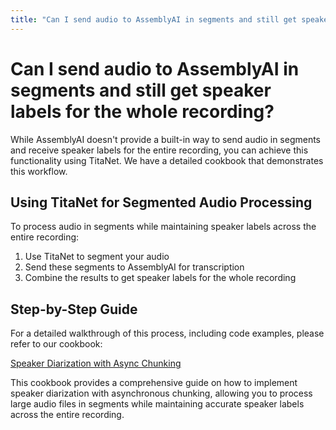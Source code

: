 ```yaml
---
title: "Can I send audio to AssemblyAI in segments and still get speaker labels for the whole recording?"
---
```


# Can I send audio to AssemblyAI in segments and still get speaker labels for the whole recording?

While AssemblyAI doesn't provide a built-in way to send audio in segments and receive speaker labels for the entire recording, you can achieve this functionality using TitaNet. We have a detailed cookbook that demonstrates this workflow.

## Using TitaNet for Segmented Audio Processing

To process audio in segments while maintaining speaker labels across the entire recording:

1. Use TitaNet to segment your audio
2. Send these segments to AssemblyAI for transcription
3. Combine the results to get speaker labels for the whole recording

## Step-by-Step Guide

For a detailed walkthrough of this process, including code examples, please refer to our cookbook:

[Speaker Diarization with Async Chunking](https://www.assemblyai.com/docs/guides/speaker-diarization-with-async-chunking)

This cookbook provides a comprehensive guide on how to implement speaker diarization with asynchronous chunking, allowing you to process large audio files in segments while maintaining accurate speaker labels across the entire recording.